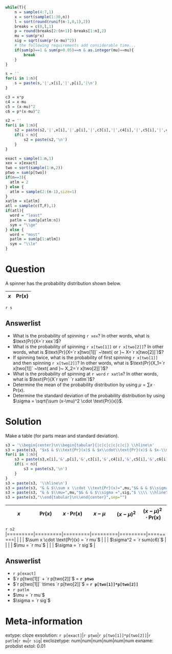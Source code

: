 
```r
while(T){
    n = sample(4:7,1)
    x = sort(sample(1:30,n))
    l = sort(round(runif(n-1,0,1),2))
    breaks = c(0,l,1)
    p = round(breaks[2:(n+1)]-breaks[1:n],2)
    mu = sum(p*x)
    sig = sqrt(sum(p*(x-mu)^2))
    # the following requirements add considerable time...
    if(sum(p)==1 & sum(p>0.05)==n & as.integer(mu)==mu){
        break
    }
}

s = ''
for(i in 1:n){
    s = paste(s,'|',x[i],'|',p[i],'|\n')
}

c3 = x*p
c4 = x-mu
c5 = (x-mu)^2
c6 = p*(x-mu)^2

s2 = ''
for(i in 1:n){
    s2 = paste(s2,'|',x[i],'|',p[i],'|',c3[i],'|',c4[i],'|',c5[i],'|',c6[i],'|')
    if(i < n){
        s2 = paste(s2,'\n')
    }
}

exact = sample(1:n,1)
xex = x[exact]
two = sort(sample(1:n,2))
ptwo = sum(p[two])
if(n==3){
  atlm = 2
} else {
  atlm = sample(2:(n-1),size=1)
}
xatlm = x[atlm]
atl = sample(c(T,F),1)
if(atl){
  word = "least"
  patlm = sum(p[atlm:n])
  sym = "\\ge"
} else {
  word = "most"
  patlm = sum(p[1:atlm])
  sym = "\\le"
}

```

Question
========

A spinner has the probability distribution shown below.

| $x$ | $\text{Pr}(x)$ |
|:---:|:---:|
`r s`

Answerlist
--------

* What is the probability of spinning `r xex`? In other words, what is $\text{Pr}(X=`r xex`)$?
* What is the probability of spinning `r x[two[1]]` or `r x[two[2]]`? In other words, what is $\text{Pr}(X=`r x[two[1]]` ~\text{ or }~ X=`r x[two[2]]`)$?
* If spinning twice, what is the probability of first spinning `r x[two[1]]` and then spinning `r x[two[2]]`? In other words, what is $\text{Pr}(X_1=`r x[two[1]]` ~\text{ and }~ X_2=`r x[two[2]]`)$?
* What is the probability of spinning at `r word` `r xatlm`? In other words, what is $\text{Pr}(X`r sym` `r xatlm`)$?
* Determine the mean of the probability distribution by using $\mu = \sum x\cdot \text{Pr}(x)$.
* Determine the standard deviation of the probability distribution by using $\sigma = \sqrt{\sum (x-\mu)^2 \cdot \text{Pr}(x)}$.


Solution
========

Make a table (for parts mean and standard deviation).

```r
s3 = '\\begin{center}\n\\begin{tabular}{|c|c|c|c|c|c|} \\hline\n'
s3 = paste(s3, "$x$ & $\\text{Pr}(x)$ & $x\\cdot\\text{Pr}(x)$ & $x-\\mu$ & $(x-\\mu)^2$ & $(x-\\mu)^2 \\cdot \\text{Pr}(x)$ \\\\ \\hline\n")
for(i in 1:n){
    s3 = paste(s3,x[i],'&',p[i],'&',c3[i],'&',c4[i],'&',c5[i],'&',c6[i],'\\\\')
    if(i < n){
        s3 = paste(s3,'\n')
    }
}
s3 = paste(s3, '\\hline\n')
s3 = paste(s3, "& & $\\sum x \\cdot \\text{Pr}(x)=",mu,"$& & & $\\sigma^2 =",sum(c6),"$ \\\\ \\hline\n")
s3 = paste(s3, "& & $\\mu=",mu,"$& & & $\\sigma =",sig,"$ \\\\ \\hline\n")
s3 = paste(s3,"\\end{tabular}\n\\end{center}",sep="")
```


| $x$ | $\text{Pr}(x)$ | $x\cdot\text{Pr}(x)$ | $x-\mu$ | $(x-\mu)^2$ | $(x-\mu)^2 \cdot \text{Pr}(x)$|
|:---:|:---:|:---:|:---:|:---:|:---:|
`r s2`
|=========|=========|=========|=========|=========|=========|
|     |     | $\sum x \cdot \text{Pr}(x) = `r mu`$ |   |   | $\sigma^2 = `r sum(c6)`$   |
|     |     | $\mu = `r mu`$ |   |   | $\sigma = `r sig`$   |

<!-- `r s3` -->

Answerlist
--------

* `r p[exact]`
* $`r p[two[1]]` + `r p[two[2]]`$ = **`r ptwo`**
* $`r p[two[1]]` \times `r p[two[2]]`$ = **`r p[two[1]]*p[two[2]]`**
* `r patlm`
* $\mu = `r mu`$
* $\sigma = `r sig`$


Meta-information
============
extype: cloze
exsolution: `r p[exact]`|`r ptwo`|`r p[two[1]]*p[two[2]]`|`r patlm`|`r mu`|`r sig`|
exclozetype: num|num|num|num|num|num
exname: probdist
extol: 0.01

